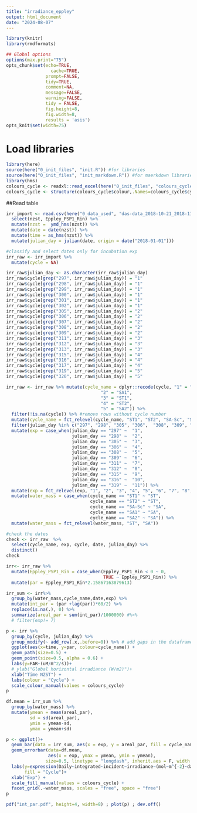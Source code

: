 ```yaml
---
title: "irradiance_eppley"
output: html_document
date: "2024-08-07"
---
```



```r
library(knitr)
library(rmdformats)

## Global options
options(max.print="75")
opts_chunk$set(echo=TRUE,
	             cache=TRUE,
               prompt=FALSE,
               tidy=TRUE,
               comment=NA,
               message=FALSE,
               warning=FALSE,
               tidy = FALSE,
               fig.height=8, 
               fig.width=8,
               results = 'asis')
opts_knit$set(width=75)
```

# Load libraries

```r
library(here)
source(here("0_init_files", "init.R")) #for libraries
source(here("0_init_files", "init_markdown.R")) #for maerkdown libraries
library(hms)
colours_cycle <- readxl::read_excel(here("0_init_files", "colours_cycle.xlsx"))
colours_cycle <- structure(colours_cycle$colour,.Names=colours_cycle$cycle)
```

##Read table
```r
irr_import <- read.csv(here("0_data_used", "das-data_2018-10-21_2018-11-21_TAN1810.csv"))  %>%
  select(nzst, Eppley_PSP1_Rin) %>%
  mutate(nzst =  ymd_hms(nzst)) %>%
  mutate(date = date(nzst)) %>%
  mutate(time = as_hms(nzst)) %>%
  mutate(julian_day = julian(date, origin = date("2018-01-01")))
```


```r
#classify and select dates only for incubation exp
irr_raw <- irr_import %>%
  mutate(cycle = NA)

irr_raw$julian_day <- as.character(irr_raw$julian_day)
irr_raw$cycle[grep("297", irr_raw$julian_day)] = "1"
irr_raw$cycle[grep("298", irr_raw$julian_day)] = "1"
irr_raw$cycle[grep("299", irr_raw$julian_day)] = "1"
irr_raw$cycle[grep("300", irr_raw$julian_day)] = "1"
irr_raw$cycle[grep("301", irr_raw$julian_day)] = "1"
irr_raw$cycle[grep("302", irr_raw$julian_day)] = "1"
irr_raw$cycle[grep("305", irr_raw$julian_day)] = "2"
irr_raw$cycle[grep("306", irr_raw$julian_day)] = "2"
irr_raw$cycle[grep("307", irr_raw$julian_day)] = "2"
irr_raw$cycle[grep("308", irr_raw$julian_day)] = "2"
irr_raw$cycle[grep("309", irr_raw$julian_day)] = "2"
irr_raw$cycle[grep("311", irr_raw$julian_day)] = "3"
irr_raw$cycle[grep("312", irr_raw$julian_day)] = "3"
irr_raw$cycle[grep("313", irr_raw$julian_day)] = "3"
irr_raw$cycle[grep("315", irr_raw$julian_day)] = "4"
irr_raw$cycle[grep("316", irr_raw$julian_day)] = "4"
irr_raw$cycle[grep("317", irr_raw$julian_day)] = "4"
irr_raw$cycle[grep("319", irr_raw$julian_day)] = "5"
irr_raw$cycle[grep("320", irr_raw$julian_day)] = "5"

irr_raw <- irr_raw %>% mutate(cycle_name = dplyr::recode(cycle, "1" = "SA-Sc",
                                    "2" = "SA1",
                                    "3" = "ST1",
                                    "4" = "ST2",
                                    "5" = "SA2")) %>%
  filter(!is.na(cycle)) %>% #remove rows without cycle number
  mutate(cycle_name = fct_relevel(cycle_name, "ST1", "ST2", "SA-Sc", "SA1", "SA2")) %>%
  filter(julian_day %in% c("297", "298", "305", "306",  "308", "309", "311", "312", "315", "316", "319")) %>%
  mutate(exp = case_when(julian_day == "297" ~  "1",
                         julian_day == "298" ~  "2",
                         julian_day == "305" ~  "3",
                         julian_day == "306" ~  "4",
                         julian_day == "308" ~  "5",
                         julian_day == "309" ~  "6",
                         julian_day == "311" ~  "7",
                         julian_day == "312" ~  "8",
                         julian_day == "315" ~  "9",
                         julian_day == "316" ~  "10",
                         julian_day == "319" ~  "11")) %>%
  mutate(exp = fct_relevel(exp, "1", "2", "3", "4", "5", "6", "7", "8", "9", "10", "11")) %>%
  mutate(water_mass = case_when(cycle_name == "ST1" ~ "ST", 
                                cycle_name == "ST2" ~ "ST",
                                cycle_name == "SA-Sc" ~ "SA",
                                cycle_name == "SA1" ~ "SA",
                                cycle_name == "SA2" ~ "SA")) %>%
  mutate(water_mass = fct_relevel(water_mass, "ST", "SA"))

#check the dates
check <- irr_raw  %>% 
  select(cycle_name, exp, cycle, date, julian_day) %>%
  distinct()
check
```

```r
irr<- irr_raw %>%
  mutate(Eppley_PSP1_Rin = case_when(Eppley_PSP1_Rin < 0 ~ 0,
                                     TRUE ~ Eppley_PSP1_Rin)) %>%
  mutate(par = Eppley_PSP1_Rin*2.15867163879613) 

irr_sum <- irr%>%
  group_by(water_mass,cycle_name,date,exp) %>%
  mutate(int_par = (par +lag(par))*60/2) %>%
  replace(is.na(.), 0) %>%
  summarize(areal_par = sum(int_par)/1000000) #%>%
  # filter(exp!= 7)
```

```r
p <- irr %>%
  group_by(cycle, julian_day) %>%
  group_modify(~ add_row(.x,.before=0)) %>% # add gaps in the dataframe for geom_path linebreaks
  ggplot(aes(x=time, y=par, colour=cycle_name)) + 
  geom_path(size=0.5) +
  geom_point(size=0.5, alpha = 0.6) +
  labs(y=PAR~(uM/m^2/s))+ 
  # ylab("Global horizontal irradiance (W/m2)")+
  xlab("Time NZST") +
  labs(colour = "Cycle") +
  scale_colour_manual(values = colours_cycle) 
p
```

```r
df.mean = irr_sum %>% 
  group_by(water_mass) %>% 
  mutate(ymean = mean(areal_par),
         sd = sd(areal_par),
         ymin = ymean-sd,
         ymax = ymean+sd)

p <- ggplot()+
  geom_bar(data = irr_sum, aes(x = exp, y = areal_par, fill = cycle_name), stat="identity", colour = "black") +
  geom_errorbar(data=df.mean, 
                aes(x = exp, ymax = ymean, ymin = ymean),
               size=0.5, linetype = "longdash", inherit.aes = F, width = 1) +
  labs(y=expression(Daily~integrated~incident~irradiance~(mol~m^{-2}~day^{-1})),
       fill = "Cycle")+
  xlab("Exp") +
  scale_fill_manual(values = colours_cycle) +
  facet_grid(.~water_mass, scales = "free", space = "free")
p

pdf("int_par.pdf", height=4, width=8) ; plot(p) ; dev.off()

```

